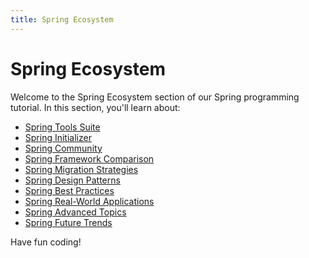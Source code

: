 ```yaml
---
title: Spring Ecosystem
---
```


# Spring Ecosystem

Welcome to the Spring Ecosystem section of our Spring programming tutorial. In this section, you'll learn about:

- [Spring Tools Suite](./0-spring-tools-suite.mdx)
- [Spring Initializer](./1-spring-initializer.mdx)
- [Spring Community](./2-spring-community.mdx)
- [Spring Framework Comparison](./3-spring-framework-comparison.mdx)
- [Spring Migration Strategies](./4-spring-migration-strategies.mdx)
- [Spring Design Patterns](./5-spring-design-patterns.mdx)
- [Spring Best Practices](./6-spring-best-practices.mdx)
- [Spring Real-World Applications](./7-spring-real-world-applications.mdx)
- [Spring Advanced Topics](./8-spring-advanced-topics.mdx)
- [Spring Future Trends](./9-spring-future-trends.mdx)

Have fun coding!